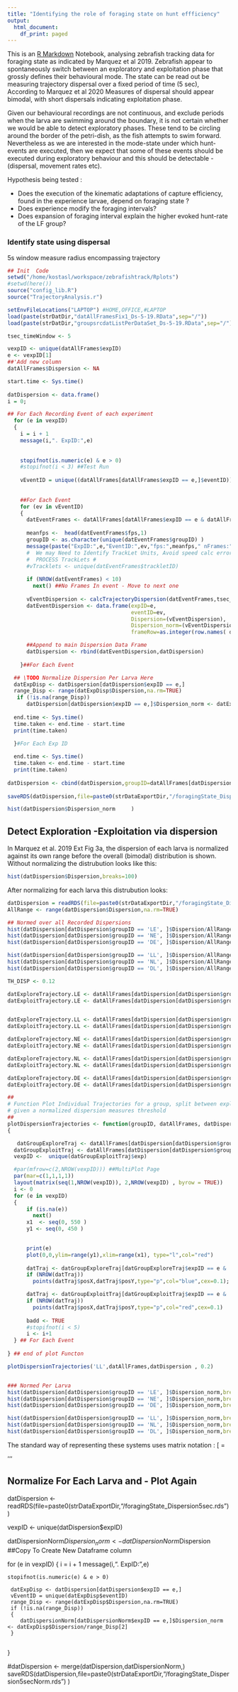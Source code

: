 ```yaml
---
title: "Identifying the role of foraging state on hunt effficiency"
output:
  html_document:
    df_print: paged
---
```


This is an [R Markdown](http://rmarkdown.rstudio.com) Notebook, analysing zebrafish tracking data 
for foraging state as indicated by Marquez et al 2019.
Zebrafish appear to spontaneously switch between an exploratory and exploitation phase that grossly defines their behavioural mode. 
The state can be read out be measuring trajectory dispersal over a fixed period of time (5 sec), 
According to Marquez et al  2020 Measures of dispersal should appear bimodal, with short dispersals indicating exploitation phase.

Given our behavioural recordings are not continuous, and exclude periods when the larva are swimming around the boundary, it is not certain whether we would be able to detect exploratory phases. These tend to be circling around the border of the petri-dish, as the fish attempts to swim forward. Nevertheless as we are interested in the mode-state under which hunt-events are executed, then we expect that some of these events should be executed during exploratory behaviour and this should be detectable - (dispersal, movement rates etc).


  Hypothesis being tested :
  
  - Does the execution of the kinematic adaptations of capture efficiency, found in the experience larvae,  depend on foraging state ?
  - Does experience modify the foraging intervals?
  - Does expansion of foraging interval explain the higher evoked hunt-rate of the LF group?

### Identify state using dispersal
5s window measure radius encompassing trajectory

```r

## Init  Code 
setwd("/home/kostasl/workspace/zebrafishtrack/Rplots")
#setwd(here())
source("config_lib.R")
source("TrajectoryAnalysis.r")

setEnvFileLocations("LAPTOP") #HOME,OFFICE,#LAPTOP
load(paste(strDatDir,"datAllFramesFix1_Ds-5-19.RData",sep="/"))
load(paste(strDatDir,"groupsrcdatListPerDataSet_Ds-5-19.RData",sep="/"))

tsec_timeWindow <- 5

vexpID <- unique(datAllFrames$expID)
e <- vexpID[1]
##'Add new column
datAllFrames$Dispersion <- NA

start.time <- Sys.time()
 
datDispersion <- data.frame()
i = 0;

## For Each Recording Event of each experiment
  for (e in vexpID)
  {
    i = i + 1
    message(i,". ExpID:",e)
    
    
    stopifnot(is.numeric(e) & e > 0)
    #stopifnot(i < 3) ##Test Run
    
    vEventID = unique((datAllFrames[datAllFrames$expID == e,]$eventID))
  
    
    ##For Each Event
    for (ev in vEventID)
    {
      datEventFrames <- datAllFrames[datAllFrames$expID == e & datAllFrames$eventID == ev & datAllFrames$posX != 0 ,]  
    
      meanfps <-  head(datEventFrames$fps,1)
      groupID <- as.character(unique(datEventFrames$groupID) )
      message(paste("ExpID:",e,"EventID:",ev,"fps:",meanfps," nFrames:",NROW(datEventFrames)) )
      #  We may Need to Identify TrackLet Units, Avoid speed calc errors due to fish going in and out of view
      #  PROCESS TrackLets #
      #vTracklets <- unique(datEventFrames$trackletID)
      
      if (NROW(datEventFrames) < 10)
        next() ##No Frames In event - Move to next one
      
      vEventDispersion <- calcTrajectoryDispersion(datEventFrames,tsec_timeWindow) 
      datEventDispersion <- data.frame(expID=e,
                                       eventID=ev,
                                       Dispersion=(vEventDispersion),
                                       Dispersion_norm=(vEventDispersion),
                                       frameRow=as.integer(row.names( datEventFrames))  )

      ##Append to main Dispersion Data Frame
      datDispersion <- rbind(datEventDispersion,datDispersion)
      
    }##For Each Event

  ## \TODO Normalize Dispersion Per Larva Here
  datExpDisp <- datDispersion[datDispersion$expID == e,]
  range_Disp <- range(datExpDisp$Dispersion,na.rm=TRUE)
   if (!is.na(range_Disp))
      datDispersion[datDispersion$expID == e,]$Dispersion_norm <- datExpDisp$Dispersion/range_Disp[2]
  
  end.time <- Sys.time()
  time.taken <- end.time - start.time
  print(time.taken)
  
  }#For Each Exp ID

  end.time <- Sys.time()
  time.taken <- end.time - start.time
  print(time.taken)
  
datDispersion <- cbind(datDispersion,groupID=datAllFrames[datDispersion$frameRow,]$groupID)
  
saveRDS(datDispersion,file=paste0(strDataExportDir,"/foragingState_Dispersion",tsec_timeWindow,"sec.rds") )

hist(datDispersion$Dispersion_norm     )

```
## Detect Exploration -Exploitation via dispersion
 
 In Marquez et al. 2019 Ext Fig 3a, the dispersion of each larva is normalized against its own range before the overall (bimodal) distribution is shown.
 Without normalizing the distrubution looks like this:
```r

hist(datDispersion$Dispersion,breaks=100)

```
After normalizing for each larva this distrubution looks:
```r
  

datDispersion = readRDS(file=paste0(strDataExportDir,"/foragingState_Dispersion",tsec_timeWindow,"sec.rds") )
AllRange <- range(datDispersion$Dispersion,na.rm=TRUE)

## Normed over all Recorded Dispersions
hist(datDispersion[datDispersion$groupID == 'LE', ]$Dispersion/AllRange[2],breaks=100)
hist(datDispersion[datDispersion$groupID == 'NE', ]$Dispersion/AllRange[2],breaks=100)
hist(datDispersion[datDispersion$groupID == 'DE', ]$Dispersion/AllRange[2],breaks=100)

hist(datDispersion[datDispersion$groupID == 'LL', ]$Dispersion/AllRange[2],breaks=100)
hist(datDispersion[datDispersion$groupID == 'NL', ]$Dispersion/AllRange[2],breaks=100)
hist(datDispersion[datDispersion$groupID == 'DL', ]$Dispersion/AllRange[2],breaks=100)

TH_DISP <- 0.12

datExploreTrajectory.LE <- datAllFrames[datDispersion[datDispersion$groupID == 'LE' & datDispersion$Dispersion/AllRange[2] >= TH_DISP,"frameRow"],]
datExploitTrajectory.LE <- datAllFrames[datDispersion[datDispersion$groupID == 'LE' & datDispersion$Dispersion/AllRange[2] < TH_DISP,"frameRow"],]


datExploreTrajectory.LL <- datAllFrames[datDispersion[datDispersion$groupID == 'LL' & datDispersion$Dispersion/AllRange[2] >= TH_DISP,"frameRow"],]
datExploitTrajectory.LL <- datAllFrames[datDispersion[datDispersion$groupID == 'LL' & datDispersion$Dispersion/AllRange[2] < TH_DISP,"frameRow"],]

datExploreTrajectory.NE <- datAllFrames[datDispersion[datDispersion$groupID == 'NE' & datDispersion$Dispersion/AllRange[2] >= TH_DISP,"frameRow"],]
datExploitTrajectory.NE <- datAllFrames[datDispersion[datDispersion$groupID == 'NE' & datDispersion$Dispersion/AllRange[2] < TH_DISP,"frameRow"],]

datExploreTrajectory.NL <- datAllFrames[datDispersion[datDispersion$groupID == 'NL' & datDispersion$Dispersion/AllRange[2] >= TH_DISP,"frameRow"],]
datExploitTrajectory.NL <- datAllFrames[datDispersion[datDispersion$groupID == 'NL' & datDispersion$Dispersion/AllRange[2] < TH_DISP,"frameRow"],]

datExploreTrajectory.DE <- datAllFrames[datDispersion[datDispersion$groupID == 'DE' & datDispersion$Dispersion/AllRange[2] >= TH_DISP,"frameRow"],]
datExploitTrajectory.DE <- datAllFrames[datDispersion[datDispersion$groupID == 'DE' & datDispersion$Dispersion/AllRange[2] < TH_DISP,"frameRow"],]

##
# Function Plot Individual Trajectories for a group, split between exploration and exploitation
# given a normalized dispersion measures threshold 
##
plotDispersionTrajectories <- function(groupID, datAllFrames, datDispersion, TH_DISP = 0.2)
{

   datGroupExploreTraj <- datAllFrames[datDispersion[datDispersion$groupID == groupID & datDispersion$Dispersion/AllRange[2] >= TH_DISP,"frameRow"],]
  datGroupExploitTraj <- datAllFrames[datDispersion[datDispersion$groupID == groupID & datDispersion$Dispersion/AllRange[2] < TH_DISP,"frameRow"],]
  vexpID <-  unique(datGroupExploitTraj$exp) 

  #par(mfrow=c(2,NROW(vexpID))) ##MultiPlot Page
  par(mar=c(1,1,1,1))
  layout(matrix(seq(1,NROW(vexpID)), 2,NROW(vexpID) , byrow = TRUE))
  i <- 0
  for (e in vexpID)
  {
      if (is.na(e))
        next()
      x1  <- seq(0, 550 )
      y1 <- seq(0, 450 )

    
      print(e)
      plot(0,0,ylim=range(y1),xlim=range(x1), type="l",col="red")
      
      datTraj <- datGroupExploreTraj[datGroupExploreTraj$expID == e & !is.na(datGroupExploreTraj$posX),]
      if (NROW(datTraj))
        points(datTraj$posX,datTraj$posY,type="p",col="blue",cex=0.1);

      datTraj <- datGroupExploitTraj[datGroupExploitTraj$expID == e & !is.na(datGroupExploitTraj$posX),]
      if (NROW(datTraj))
        points(datTraj$posX,datTraj$posY,type="p",col="red",cex=0.1)
  
      badd <- TRUE
      #stopifnot(i < 5)
      i <- i+1
  } ## For Each Event
    
} ## end of plot Functon

plotDispersionTrajectories('LL',datAllFrames,datDispersion , 0.2)


### Normed Per Larva
hist(datDispersion[datDispersion$groupID == 'LE', ]$Dispersion_norm,breaks=100)
hist(datDispersion[datDispersion$groupID == 'NE', ]$Dispersion_norm,breaks=100)
hist(datDispersion[datDispersion$groupID == 'DE', ]$Dispersion_norm,breaks=100)

hist(datDispersion[datDispersion$groupID == 'LL', ]$Dispersion_norm,breaks=100)
hist(datDispersion[datDispersion$groupID == 'NL', ]$Dispersion_norm,breaks=100)
hist(datDispersion[datDispersion$groupID == 'DL', ]$Dispersion_norm,breaks=100)
```

 


The standard way of representing these systems uses matrix notation :
\[\dot{\bf{x}}  = \bf{Fx} + Gu + w  \], where $u$ is the input vector and $w$ the noise.
The 1st order LP filter from above put in to this form would simply be F=-1/T,G=0,w=\eta/T.


'''

## Normalize For Each Larva and - Plot Again

datDispersion <- readRDS(file=paste0(strDataExportDir,"/foragingState_Dispersion5sec.rds") )

vexpID <- unique(datDispersion$expID)


datDispersionNorm$Dispersion_norm <- datDispersionNorm$Dispersion ##Copy To Create New Dataframe column

  for (e in vexpID)
  {
    i = i + 1
    message(i,". ExpID:",e)
    
    stopifnot(is.numeric(e) & e > 0)
    
     datExpDisp <- datDispersion[datDispersion$expID == e,]
     vEventID = unique(datExpDisp$eventID)
     range_Disp <- range(datExpDisp$Dispersion,na.rm=TRUE)
     if (!is.na(range_Disp))
     {
        datDispersionNorm[datDispersionNorm$expID == e,]$Dispersion_norm <- datExpDisp$Dispersion/range_Disp[2]
     }
     
  }

#datDispersion <- merge(datDispersion,datDispersionNorm,)
saveRDS(datDispersion,file=paste0(strDataExportDir,"/foragingState_Dispersion5secNorm.rds") )



